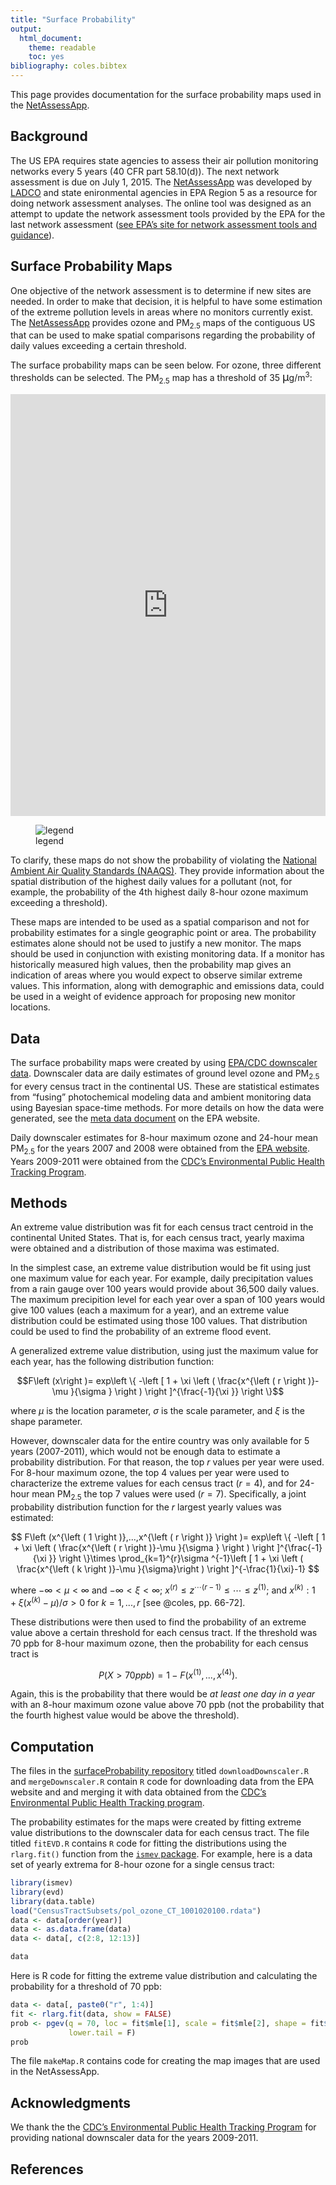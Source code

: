 ```yaml
---
title: "Surface Probability"
output:
  html_document:
    theme: readable
    toc: yes
bibliography: coles.bibtex
---
```


This page provides documentation for the surface probability maps used in the [NetAssessApp](https://github.com/LADCO/NetAssessApp).

## Background
The US EPA requires state agencies to assess their air pollution monitoring networks every 5 years (40 CFR part 58.10(d)). The next network assessment is due on July 1, 2015. The [NetAssessApp](https://github.com/LADCO/NetAssessApp) was developed by [LADCO](http://www.ladco.org/) and state enironmental agencies in EPA Region 5 as a resource for doing network assessment analyses. The online tool was designed as an attempt to update the network assessment tools provided by the EPA for the last network assessment ([see EPA's site for network assessment tools and guidance](http://www.epa.gov/ttnamti1/network-assessment.html)).

## Surface Probability Maps
One objective of the network assessment is to determine if new sites are needed. In order to make that decision, it is helpful to have some estimation of the extreme pollution levels in areas where no monitors currently exist. The [NetAssessApp](https://github.com/LADCO/NetAssessApp) provides ozone and PM<sub>2.5</sub> maps of the contiguous US that can be used to make spatial comparisons regarding the probability of daily values exceeding a certain threshold. 

The surface probability maps can be seen below. For ozone, three different thresholds can be selected. The PM<sub>2.5</sub> map has a threshold of 35 <font size="4">&mu;</font>g/m^3^:

<iframe src="https://natebyers.shinyapps.io/shinySurfaceProb/" width="100%" height="675" frameborder="0"></iframe>
![legend](https://raw.githubusercontent.com/LADCO/NetAssessApp/eric/www/images/probLegend.png)

To clarify, these maps do not show the probability of violating the [National Ambient Air Quality Standards (NAAQS)](http://www.epa.gov/oar/criteria.html). They provide information about the spatial distribution of the highest daily values for a pollutant (not, for example, the probability of the 4th highest daily 8-hour ozone maximum exceeding a threshold).

These maps are intended to be used as a spatial comparison and not for probability estimates for a single geographic point or area. The probability estimates alone should not be used to justify a new monitor. The maps should be used in conjunction with existing monitoring data. If a monitor has historically measured high values, then the probability map gives an indication of areas where you would expect to observe similar extreme values. This information, along with demographic and emissions data, could be used in a weight of evidence approach for proposing new monitor locations.

## Data

The surface probability maps were created by using [EPA/CDC downscaler data](http://www.epa.gov/nerlesd1/land-sci/lcb/lcb_faqsd.html). Downscaler data are daily estimates of ground level ozone and PM<sub>2.5</sub> for every census tract in the continental US. These are statistical estimates from "fusing" photochemical modeling data and ambient monitoring data using Bayesian space-time methods. For more details on how the data were generated, see the [meta data document](http://www.epa.gov/nerlesd1/land-sci/lcb/pdf/DSMetadataAir_0612.pdf) on the EPA website.

Daily downscaler estimates for 8-hour maximum ozone and 24-hour mean PM<sub>2.5</sub> for the years 2007 and 2008 were obtained from the [EPA website](http://www.epa.gov/nerlesd1/land-sci/lcb/lcb_faqsd.html). Years 2009-2011 were obtained from the [CDC's Environmental Public Health Tracking Program](http://ephtracking.cdc.gov/showHome.action).


## Methods

An extreme value distribution was fit for each census tract centroid in the continental United States. That is, for each census tract, yearly maxima were obtained and a distribution of those maxima was estimated. 

In the simplest case, an extreme value distribution would be fit using just one maximum value for each year. For example, daily precipitation values from a rain gauge over 100 years would provide about 36,500 daily values. The maximum precipition level for each year over a span of 100 years would give 100 values (each a maximum for a year), and an extreme value distribution could be estimated using those 100 values. That distribution could be used to find the probability of an extreme flood event. 

A generalized extreme value distribution, using just the maximum value for each year, has the following distribution function:

$$F\left (x\right )= exp\left \{ -\left [ 1 + \xi \left ( \frac{x^{\left ( r \right )}-\mu }{\sigma } \right ) \right ]^{\frac{-1}{\xi }} \right \}$$

where $\mu$ is the location parameter, $\sigma$ is the scale parameter, and $\xi$ is the shape parameter. 

However, downscaler data for the entire country was only available for 5 years (2007-2011), which would not be enough data to estimate a probability distribution. For that reason, the top $r$ values per year were used. For 8-hour maximum ozone, the top 4 values per year were used to characterize the extreme values for each census tract ($r = 4$), and for 24-hour mean PM<sub>2.5</sub> the top 7 values were used ($r = 7$). Specifically, a joint probability distribution function for the $r$ largest yearly values was estimated:

$$ F\left (x^{\left ( 1 \right )},...,x^{\left ( r \right )}  \right )= exp\left \{ -\left [ 1 + \xi \left ( \frac{x^{\left ( r \right )}-\mu }{\sigma } \right ) \right ]^{\frac{-1}{\xi }} \right \}\times \prod_{k=1}^{r}\sigma ^{-1}\left [ 1 + \xi \left ( \frac{x^{\left ( k \right )}-\mu }{\sigma}\right ) \right ]^{-\frac{1}{\xi}-1} $$

where $- \infty < \mu < \infty$ and $- \infty < \xi < \infty$; $x ^ {\left (r \right )}\leq z ^ {\cdots \left (r-1 \right )} \leq \cdots \leq z ^ \left(1 \right )$; and $x ^ {\left (k \right )}: 1 + \xi \left (x ^ {\left(k \right )} - \mu  \right )/ \sigma >0$ for $k = 1,...,r$ [see @coles, pp. 66-72].

These distributions were then used to find the probability of an extreme value above a certain threshold for each census tract. If the threshold was 70 ppb for 8-hour maximum ozone, then the probability for each census tract is 

$$P(X > 70ppb) = 1 - F\left (x^{\left ( 1 \right )},...,x^{\left ( 4 \right )}  \right ).$$

Again, this is the probability that there would be *at least one day in a year* with an 8-hour maximum ozone value above 70 ppb (not the probability that the fourth highest value would be above the threshold).


## Computation

The files in the [surfaceProbability repository](https://github.com/NateByers/surfaceProbability) titled ```downloadDownscaler.R``` and ```mergeDownscaler.R``` contain ```R``` code for downloading data from the EPA website and and merging it with data obtained from the [CDC's Environmental Public Health Tracking program](http://ephtracking.cdc.gov/showHome.action). 

The probability estimates for the maps were created by fitting extreme value distributions to the downscaler data for each census tract. The file titled ```fitEVD.R``` contains ```R``` code for fitting the distributions using the ```rlarg.fit()``` function from the [```ismev``` package](http://cran.r-project.org/web/packages/ismev/index.html). For example, here is a data set of yearly extrema for 8-hour ozone for a single census tract:

```r
library(ismev)
library(evd)
library(data.table)
load("CensusTractSubsets/pol_ozone_CT_1001020100.rdata")
data <- data[order(year)]
data <- as.data.frame(data)
data <- data[, c(2:8, 12:13)]
```
```r
data
```

Here is R code for fitting the extreme value distribution and calculating the probability for a threshold of 70 ppb:

```r
data <- data[, paste0("r", 1:4)]
fit <- rlarg.fit(data, show = FALSE)
prob <- pgev(q = 70, loc = fit$mle[1], scale = fit$mle[2], shape = fit$mle[3],
             lower.tail = F)
prob
```

The file ```makeMap.R``` contains code for creating the map images that are used in the NetAssessApp.

## Acknowledgments

We thank the the [CDC's Environmental Public Health Tracking Program](http://ephtracking.cdc.gov/showHome.action) for providing national downscaler data for the years 2009-2011.

## References